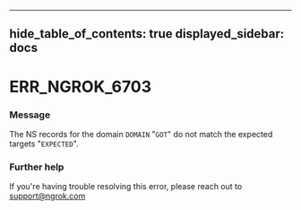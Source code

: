 

---
hide_table_of_contents: true
displayed_sidebar: docs
---


# ERR_NGROK_6703

### Message
The NS records for the domain `DOMAIN` "`GOT`" do not match the expected targets "`EXPECTED`".

<ErrorDetails />



### Further help
If you're having trouble resolving this error, please reach out to [support@ngrok.com](mailto:support@ngrok.com?subject=Help%20with%20ERR_NGROK_6703)

